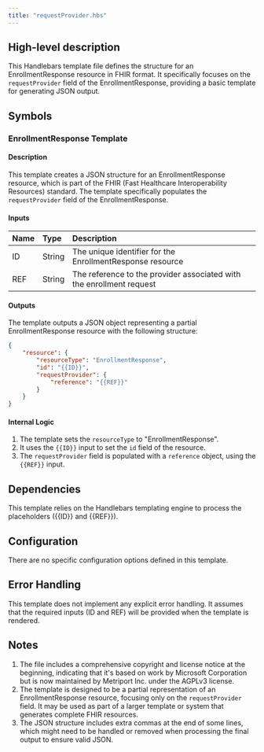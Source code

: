 ```yaml
---
title: "requestProvider.hbs"
---
```


## High-level description
This Handlebars template file defines the structure for an EnrollmentResponse resource in FHIR format. It specifically focuses on the `requestProvider` field of the EnrollmentResponse, providing a basic template for generating JSON output.

## Symbols

### EnrollmentResponse Template
#### Description
This template creates a JSON structure for an EnrollmentResponse resource, which is part of the FHIR (Fast Healthcare Interoperability Resources) standard. The template specifically populates the `requestProvider` field of the EnrollmentResponse.

#### Inputs
| Name | Type | Description |
|:-----|:-----|:------------|
| ID | String | The unique identifier for the EnrollmentResponse resource |
| REF | String | The reference to the provider associated with the enrollment request |

#### Outputs
The template outputs a JSON object representing a partial EnrollmentResponse resource with the following structure:

```json
{
    "resource": {
        "resourceType": "EnrollmentResponse",
        "id": "{{ID}}",
        "requestProvider": {
            "reference": "{{REF}}"
        }
    }
}
```

#### Internal Logic
1. The template sets the `resourceType` to "EnrollmentResponse".
2. It uses the `{{ID}}` input to set the `id` field of the resource.
3. The `requestProvider` field is populated with a `reference` object, using the `{{REF}}` input.

## Dependencies
This template relies on the Handlebars templating engine to process the placeholders ({{ID}} and {{REF}}).

## Configuration
There are no specific configuration options defined in this template.

## Error Handling
This template does not implement any explicit error handling. It assumes that the required inputs (ID and REF) will be provided when the template is rendered.

## Notes
1. The file includes a comprehensive copyright and license notice at the beginning, indicating that it's based on work by Microsoft Corporation but is now maintained by Metriport Inc. under the AGPLv3 license.
2. The template is designed to be a partial representation of an EnrollmentResponse resource, focusing only on the `requestProvider` field. It may be used as part of a larger template or system that generates complete FHIR resources.
3. The JSON structure includes extra commas at the end of some lines, which might need to be handled or removed when processing the final output to ensure valid JSON.